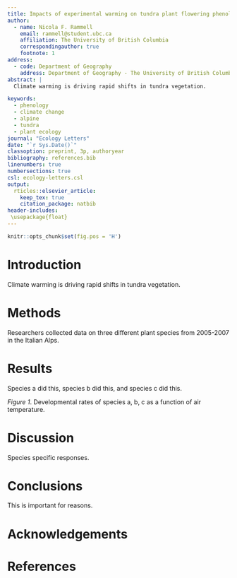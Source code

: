 ```yaml
---
title: Impacts of experimental warming on tundra plant flowering phenology
author:
  - name: Nicola F. Rammell
    email: rammell@student.ubc.ca
    affiliation: The University of British Columbia
    correspondingauthor: true
    footnote: 1
address:
  - code: Department of Geography
    address: Department of Geography - The University of British Columbia
abstract: |
  Climate warming is driving rapid shifts in tundra vegetation.

keywords: 
  - phenology
  - climate change
  - alpine
  - tundra
  - plant ecology
journal: "Ecology Letters"
date: "`r Sys.Date()`"
classoption: preprint, 3p, authoryear
bibliography: references.bib
linenumbers: true
numbersections: true
csl: ecology-letters.csl
output: 
  rticles::elsevier_article:
    keep_tex: true
    citation_package: natbib
header-includes:
 \usepackage{float}
---
```


```r
knitr::opts_chunk$set(fig.pos = 'H')
```

# Introduction

Climate warming is driving rapid shifts in tundra vegetation.

# Methods

Researchers collected data on three different plant species from 2005-2007 in the Italian Alps.

# Results

Species a did this, species b did this, and species c did this.

*Figure 1*. Developmental rates of species a, b, c as a function of air temperature.

# Discussion

Species specific responses.

# Conclusions

This is important for reasons.

# Acknowledgements

# References {#sec-references .unnumbered}
